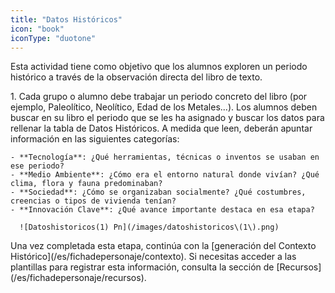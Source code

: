 ```yaml
---
title: "Datos Históricos"
icon: "book"
iconType: "duotone"
---
```


Esta actividad tiene como objetivo que los alumnos exploren un periodo histórico a través de la observación directa del libro de texto.

<Steps>
  <Step title="Asignar un periodo histórico">
    1. Cada grupo o alumno debe trabajar un periodo concreto del libro (por ejemplo, Paleolítico, Neolítico, Edad de los Metales...).
  </Step>
  <Step title="Búsqueda de datos">
    Los alumnos deben buscar en su libro el periodo que se les ha asignado y buscar los datos para rellenar la tabla de Datos Históricos.
  </Step>
  <Step title="Datos Históricos finales">
    A medida que leen, deberán apuntar información en las siguientes categorías:

    - **Tecnología**: ¿Qué herramientas, técnicas o inventos se usaban en ese periodo?
    - **Medio Ambiente**: ¿Cómo era el entorno natural donde vivían? ¿Qué clima, flora y fauna predominaban?
    - **Sociedad**: ¿Cómo se organizaban socialmente? ¿Qué costumbres, creencias o tipos de vivienda tenían?
    - **Innovación Clave**: ¿Qué avance importante destaca en esa etapa?

      ![Datoshistoricos(1) Pn](/images/datoshistoricos\(1\).png)
  </Step>
</Steps>


<Tip>
  Una vez completada esta etapa, continúa con la [generación del Contexto Histórico](/es/fichadepersonaje/contexto).
</Tip>

<Note>
  Si necesitas acceder a las plantillas para registrar esta información, consulta la sección de [Recursos](/es/fichadepersonaje/recursos).
</Note>
